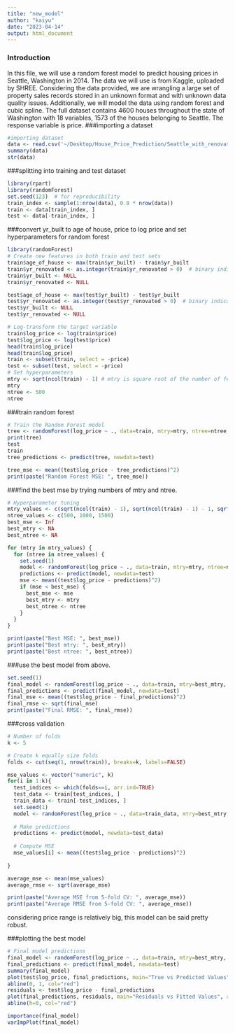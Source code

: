 ```yaml
---
title: "new_model"
author: "kaiyu"
date: "2023-04-14"
output: html_document
---
```

### Introduction
In this file, we will use a random forest model to predict housing prices in Seattle, Washington in 2014. The data we will use is from Kaggle, uploaded by SHREE. Considering the data provided, we are wrangling a large set of property sales records stored in an unknown format and with unknown data quality issues. Additionally, we will model the data using random forest and cubic spline. The full dataset contains 4600 houses throughout the state of Washington with 18 variables, 1573 of the houses belonging to Seattle. The response variable is price. 
###importing a dataset
```r
#importing dataset
data <- read.csv('~/Desktop/House_Price_Prediction/Seattle_with_renovated.csv')
summary(data)
str(data)
```

###splitting into training and test dataset
```r
library(rpart)
library(randomForest)
set.seed(123)  # for reproducibility
train_index <- sample(1:nrow(data), 0.8 * nrow(data))
train <- data[train_index, ]
test <- data[-train_index, ]
```


###convert yr_built to age of house, price to log price and set hyperparameters for random forest
```r
library(randomForest)
# Create new features in both train and test sets
train$age_of_house <- max(train$yr_built) - train$yr_built
train$yr_renovated <- as.integer(train$yr_renovated > 0)  # binary indicator of renovation
train$yr_built <- NULL
train$yr_renovated <- NULL

test$age_of_house <- max(test$yr_built) - test$yr_built
test$yr_renovated <- as.integer(test$yr_renovated > 0)  # binary indicator of renovation
test$yr_built <- NULL
test$yr_renovated <- NULL

# Log-transform the target variable
train$log_price <- log(train$price)
test$log_price <- log(test$price)
head(train$log_price)
head(train$log_price)
train <- subset(train, select = -price)
test <- subset(test, select = -price)
# Set hyperparameters
mtry <- sqrt(ncol(train) - 1) # mtry is square root of the number of features
mtry
ntree <- 500 
ntree
```


###train random forest
```r
# Train the Random Forest model
tree <- randomForest(log_price ~ ., data=train, mtry=mtry, ntree=ntree, importance=TRUE)
print(tree)
test
train
tree_predictions <- predict(tree, newdata=test)

tree_mse <- mean((test$log_price - tree_predictions)^2)
print(paste("Random Forest MSE: ", tree_mse))
```

###find the best mse by trying numbers of mtry and ntree. 
```r
# Hyperparameter tuning
mtry_values <- c(sqrt(ncol(train) - 1), sqrt(ncol(train) - 1) - 1, sqrt(ncol(train) - 1) + 1)
ntree_values <- c(500, 1000, 1500)
best_mse <- Inf
best_mtry <- NA
best_ntree <- NA

for (mtry in mtry_values) {
  for (ntree in ntree_values) {
    set.seed(1)
    model <- randomForest(log_price ~ ., data=train, mtry=mtry, ntree=ntree, importance=TRUE)
    predictions <- predict(model, newdata=test)
    mse <- mean((test$log_price - predictions)^2)
    if (mse < best_mse) {
      best_mse <- mse
      best_mtry <- mtry
      best_ntree <- ntree
    }
  }
}

print(paste("Best MSE: ", best_mse))
print(paste("Best mtry: ", best_mtry))
print(paste("Best ntree: ", best_ntree))
```


###use the best model from above.
```r
set.seed(1)
final_model <- randomForest(log_price ~ ., data=train, mtry=best_mtry, ntree=best_ntree, importance=TRUE)
final_predictions <- predict(final_model, newdata=test)
final_mse <- mean((test$log_price - final_predictions)^2)
final_rmse <- sqrt(final_mse)
print(paste("Final RMSE: ", final_rmse))
```


###cross validation

```r
# Number of folds
k <- 5

# Create k equally size folds
folds <- cut(seq(1, nrow(train)), breaks=k, labels=FALSE)

mse_values <- vector("numeric", k)
for(i in 1:k){
  test_indices <- which(folds==i, arr.ind=TRUE)
  test_data <- train[test_indices, ]
  train_data <- train[-test_indices, ]
  set.seed(1)
  model <- randomForest(log_price ~ ., data=train_data, mtry=best_mtry, ntree=best_ntree, importance=TRUE)
  
  # Make predictions
  predictions <- predict(model, newdata=test_data)
  
  # Compute MSE
  mse_values[i] <- mean((test$log_price - predictions)^2)
  
}

average_mse <- mean(mse_values)
average_rmse <- sqrt(average_mse)

print(paste("Average MSE from 5-fold CV: ", average_mse))
print(paste("Average RMSE from 5-fold CV: ", average_rmse))

```

considering price range is relatively big, this model can be said pretty robust. 

###plotting the best model 
```r
# Final model predictions
final_model <- randomForest(log_price ~ ., data=train, mtry=best_mtry, ntree=best_ntree, importance=TRUE)
final_predictions <- predict(final_model, newdata=test)
summary(final_model)
plot(test$log_price, final_predictions, main="True vs Predicted Values", xlab="True Values", ylab="Predicted Values")
abline(0, 1, col="red")
residuals <- test$log_price - final_predictions
plot(final_predictions, residuals, main="Residuals vs Fitted Values", xlab="Fitted Values", ylab="Residuals")
abline(h=0, col="red") 
```

```r
importance(final_model)
varImpPlot(final_model)
```


